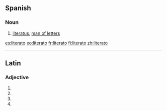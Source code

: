 ==Spanish==

===Noun===
{{es-noun-mf|f=literata}}

# [[literatus]], [[man of letters]]

[[es:literato]]
[[eo:literato]]
[[fr:literato]]
[[fi:literato]]
[[zh:literato]]

----
==Latin==

===Adjective===
{{la-adj-form|literātō}}

# {{inflection of|literatus|literātus|dat|m|s|lang=la}}
# {{inflection of|literatus|literātus|dat|n|s|lang=la}}
# {{inflection of|literatus|literātus|abl|m|s|lang=la}}
# {{inflection of|literatus|literātus|abl|n|s|lang=la}}
{{count page|[[Wiktionary:Page count]]}}
{{rfc-auto}}
